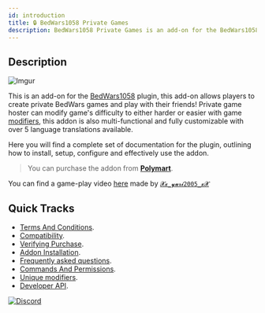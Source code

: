 ```yaml
---
id: introduction
title: 🔒 BedWars1058 Private Games
description: BedWars1058 Private Games is an add-on for the BedWars1058 plugin, this add-on allows players to create private BedWars games and play with their friends! Private game hoster can modify game's difficulty to either harder or easier with game modifiers.
---
```


<head>
    <title>BedWars1058 Private Games 🔒</title>
    <meta name="title" content="BedWars1058 Private Games 🔒"/>
    <meta name="theme-color" content="#ffbf00"/>
    <meta property="og:image" content="https://docs.mher.club/img/products/private-games.png"/>
    <meta property="og:type" content="image/png"/>
    <meta property="og:image:width" content="72"/>
    <meta property="og:image:height" content="72"/>
</head>

## Description

![Imgur](https://imgur.com/szr5ZM6.png)

This is an add-on for the [BedWars1058](https://polymart.org/r/1152) plugin, this add-on allows players to create private BedWars games and play with their friends! Private game hoster can modify game's difficulty to either harder or easier with game [modifiers](general-information/unique-modifiers), this addon is also multi-functional and fully customizable with over 5 language translations available.

Here you will find a complete set of documentation for the plugin, outlining how to install, setup, configure and effectively use the addon.

> You can purchase the addon from **[Polymart](https://polymart.org/r/1620)**.

You can find a game-play video [here](https://www.youtube.com/watch?v=-WVmt6COhB0) made by [`𝓧𝔁_𝔂𝓾𝓻𝓲2005_𝔁𝓧`](https://polymart.org/u/5122)
## Quick Tracks

* [Terms And Conditions](terms-and-conditions).
* [Compatibility](compatibility).
* [Verifying Purchase](verify-purchase).
* [Addon Installation](addon-installation).
* [Frequently asked questions](general-information/frequently-asked-questions).
* [Commands And Permissions](general-information/commands-and-permissions).
* [Unique modifiers](general-information/unique-modifiers).
* [Developer API](developer-api/getting-started).

[![Discord](https://discord.com/api/guilds/728540110768832543/widget.png?style=banner2)](https://mher.club/discord)